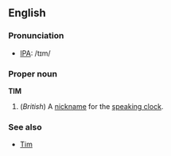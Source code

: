 ==English==
===Pronunciation===
*[[IPA]]: /tɪm/

===Proper noun===
'''TIM'''

#(''British'') A [[nickname]] for the [[speaking clock]].

===See also===
*[[Tim]]